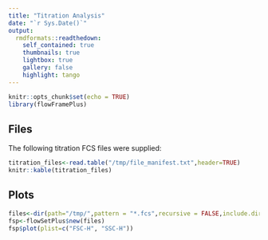 ```yaml
---
title: "Titration Analysis"
date: "`r Sys.Date()`"
output:
  rmdformats::readthedown:
    self_contained: true
    thumbnails: true
    lightbox: true
    gallery: false
    highlight: tango
---
```


```r
knitr::opts_chunk$set(echo = TRUE)
library(flowFramePlus)
```

## Files

The following titration FCS files were supplied:

```r
titration_files<-read.table("/tmp/file_manifest.txt",header=TRUE)
knitr::kable(titration_files)
```

## Plots

```r
files<-dir(path="/tmp/",pattern = "*.fcs",recursive = FALSE,include.dirs = FALSE,full.names = TRUE)
fsp<-flowSetPlus$new(files)
fsp$plot(plist=c("FSC-H", "SSC-H"))
```

